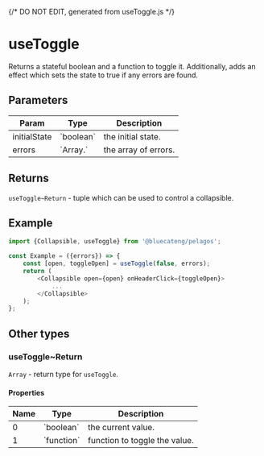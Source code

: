 {/* DO NOT EDIT, generated from useToggle.js */}


<Meta title="hooks/useToggle" />

# useToggle

Returns a stateful boolean and a function to toggle it.
Additionally, adds an effect which sets the state to true if any errors are found.

## Parameters

<table>
<thead><tr><th>Param</th><th>Type</th><th>Description</th></tr></thead>
<tbody>
<tr><td>initialState</td><td>`boolean`</td><td>the initial state.</td></tr>
<tr><td>errors</td><td>`Array.<any>`</td><td>the array of errors.</td></tr>
</tbody>
</table>

## Returns

`useToggle~Return` - tuple which can be used to control a collapsible.

## Example

```js
import {Collapsible, useToggle} from '@bluecateng/pelagos';

const Example = ({errors}) => {
	const [open, toggleOpen] = useToggle(false, errors);
	return (
		<Collapsible open={open} onHeaderClick={toggleOpen}>
			...
		</Collapsible>
	);
};
```

## Other types

### useToggle~Return

`Array` - return type for `useToggle`.

#### Properties

<table>
	<thead>
		<tr>
			<th>Name</th>
			<th>Type</th>
			<th>Description</th>
		</tr>
	</thead>
	<tbody>
		<tr>
			<td>0</td>
			<td>`boolean`</td>
			<td>the current value.</td>
		</tr>
		<tr>
			<td>1</td>
			<td>`function`</td>
			<td>function to toggle the value.</td>
		</tr>
	</tbody>
</table>
